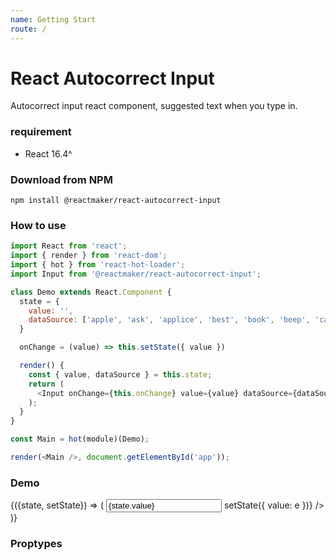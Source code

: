 ```yaml
---
name: Getting Start
route: /
---
```



# React Autocorrect Input

Autocorrect input react component, suggested text when you type in.

### requirement

- React 16.4^

### Download from NPM

```
npm install @reactmaker/react-autocorrect-input
```

### How to use

```javascript
import React from 'react';
import { render } from 'react-dom';
import { hot } from 'react-hot-loader';
import Input from '@reactmaker/react-autocorrect-input';

class Demo extends React.Component {
  state = {
    value: '',
    dataSource: ['apple', 'ask', 'applice', 'best', 'book', 'beep', 'cat', 'can', 'car'],
  }

  onChange = (value) => this.setState({ value })

  render() {
    const { value, dataSource } = this.state;
    return (
      <Input onChange={this.onChange} value={value} dataSource={dataSource} />
    );
  }
}

const Main = hot(module)(Demo);

render(<Main />, document.getElementById('app'));

```

### Demo

<Playground>
<div style={{width: '100%', height: 150}}>
  <State initial={{value: 'apple is the best food for cat', dataSource: ['apple', 'ask', 'applice', 'best', 'book', 'beep', 'cat', 'can', 'car']}}>
    {({state, setState}) => (
        <Input
          value={state.value}
          dataSource={state.dataSource}
          onChange={e => setState({ value: e })}
        />
    )}
  </State>
</div>
</Playground>

### Proptypes

<PropsTable of={Input} />
